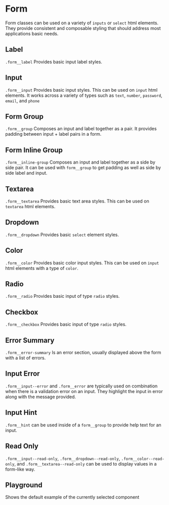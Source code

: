 
# Form

Form classes can be used on a variety of `inputs` or `select` html elements.
They provide consistent and composable styling that should address most applications basic needs.

<!-- Either use <Stories /> to automatically render each story -->
<!-- Or manually render them with custom descriptions -->

## Label

`.form__label` Provides basic input label styles.

<Canvas withToolbar>
  <Story id='components-form-label--default' />
</Canvas>

## Input

`.form__input` Provides basic input styles. This can be used on `input` html elements. It works across a variety of types such as `text`, `number`, `password`, `email`, and `phone`

<Canvas withToolbar>
  <Story id='components-form-input--default' />
</Canvas>

## Form Group

`.form__group` Composes an input and label together as a pair. It provides padding between input + label pairs in a form.

<Canvas withToolbar>
  <Story id='components-form-formgroup--default' />
</Canvas>

## Form Inline Group

`.form__inline-group` Composes an input and label together as a side by side pair. It can be used with `form__group` to get padding as well as side by side label and input.

<Canvas withToolbar>
  <Story id='components-form-formgroup--inline' />
</Canvas>

## Textarea

`.form__textarea` Provides basic text area styles. This can be used on `textarea` html elements.

<Canvas withToolbar>
  <Story id='components-form-textarea--default' />
</Canvas>

## Dropdown

`.form__dropdown` Provides basic `select` element styles.

<Canvas withToolbar>
  <Story id='components-form-select--default' />
</Canvas>

## Color

`.form__color` Provides basic color input styles. This can be used on `input` html elements with a type of `color`.

<Canvas withToolbar>
  <Story id='components-form-input--color' />
</Canvas>

## Radio

`.form__radio` Provides basic input of type `radio` styles.

<Canvas withToolbar>
  <Story id='components-form-formgroup--radio' />
</Canvas>

## Checkbox

`.form__checkbox` Provides basic input of type `radio` styles.

<Canvas withToolbar>
  <Story id='components-form-formgroup--checkbox' />
</Canvas>

## Error Summary

`.form__error-summary` Is an error section, usually displayed above the form with a list of errors.

<Canvas withToolbar>
  <Story id='components-form-errorsummary--default' />
</Canvas>

## Input Error

`.form__input--error` and `.form__error` are typically used on combination when there is a validation error on an input. They highlight the input in error along with the message provided.

<Canvas withToolbar>
  <Story id='components-form-formgroup--error' />
</Canvas>

## Input Hint

`.form__hint` can be used inside of a `form__group` to provide help text for an input.

<Canvas withToolbar>
  <Story id='components-form-formgroup--hint' />
</Canvas>

## Read Only

`.form__input--read-only`, `.form__dropdown--read-only`, `.form__color--read-only`, and `.form__textarea--read-only` can be used to display values in a form-like way.

<Canvas withToolbar>
  <Story id='components-form-formgroup--readonly' />
</Canvas>

## Playground
Shows the default example of the currently selected component

<Primary />

<ArgsTable story='^' />
